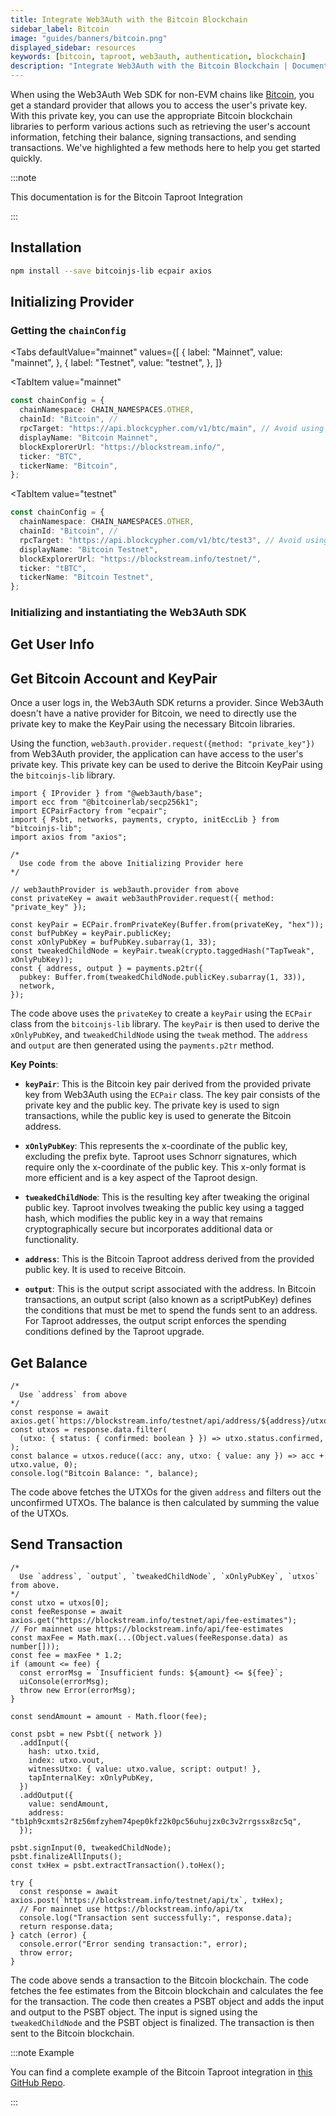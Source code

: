 ```yaml
---
title: Integrate Web3Auth with the Bitcoin Blockchain
sidebar_label: Bitcoin
image: "guides/banners/bitcoin.png"
displayed_sidebar: resources
keywords: [bitcoin, taproot, web3auth, authentication, blockchain]
description: "Integrate Web3Auth with the Bitcoin Blockchain | Documentation - Web3Auth"
---
```



When using the Web3Auth Web SDK for non-EVM chains like [Bitcoin](https://developer.bitcoin.org/),
you get a standard provider that allows you to access the user's private key. With this private key,
you can use the appropriate Bitcoin blockchain libraries to perform various actions such as
retrieving the user's account information, fetching their balance, signing transactions, and sending
transactions. We've highlighted a few methods here to help you get started quickly.

:::note

This documentation is for the Bitcoin Taproot Integration

:::

## Installation

```bash npm2yarn
npm install --save bitcoinjs-lib ecpair axios
```

## Initializing Provider

### Getting the `chainConfig`

<Tabs
 defaultValue="mainnet"
  values={[
    { label: "Mainnet", value: "mainnet", },
    { label: "Testnet", value: "testnet", },
  ]}
>
<TabItem
  value="mainnet"
>

```typescript
const chainConfig = {
  chainNamespace: CHAIN_NAMESPACES.OTHER,
  chainId: "Bitcoin", //
  rpcTarget: "https://api.blockcypher.com/v1/btc/main", // Avoid using public rpcTarget in production.
  displayName: "Bitcoin Mainnet",
  blockExplorerUrl: "https://blockstream.info/",
  ticker: "BTC",
  tickerName: "Bitcoin",
};
```

</TabItem>

<TabItem
  value="testnet"
>

```typescript
const chainConfig = {
  chainNamespace: CHAIN_NAMESPACES.OTHER,
  chainId: "Bitcoin", //
  rpcTarget: "https://api.blockcypher.com/v1/btc/test3", // Avoid using public rpcTarget in production.
  displayName: "Bitcoin Testnet",
  blockExplorerUrl: "https://blockstream.info/testnet/",
  ticker: "tBTC",
  tickerName: "Bitcoin Testnet",
};
```

</TabItem>
</Tabs>

### Initializing and instantiating the Web3Auth SDK

<InitializeWeb3Auth />

## Get User Info

<GetUserInfoSnippet />

## Get Bitcoin Account and KeyPair

Once a user logs in, the Web3Auth SDK returns a provider. Since Web3Auth doesn't have a native
provider for Bitcoin, we need to directly use the private key to make the KeyPair using the
necessary Bitcoin libraries.

Using the function, `web3auth.provider.request({method: "private_key"})` from Web3Auth provider, the
application can have access to the user's private key. This private key can be used to derive the
Bitcoin KeyPair using the `bitcoinjs-lib` library.

```tsx
import { IProvider } from "@web3auth/base";
import ecc from "@bitcoinerlab/secp256k1";
import ECPairFactory from "ecpair";
import { Psbt, networks, payments, crypto, initEccLib } from "bitcoinjs-lib";
import axios from "axios";

/*
  Use code from the above Initializing Provider here
*/

// web3authProvider is web3auth.provider from above
const privateKey = await web3authProvider.request({ method: "private_key" });

const keyPair = ECPair.fromPrivateKey(Buffer.from(privateKey, "hex"));
const bufPubKey = keyPair.publicKey;
const xOnlyPubKey = bufPubKey.subarray(1, 33);
const tweakedChildNode = keyPair.tweak(crypto.taggedHash("TapTweak", xOnlyPubKey));
const { address, output } = payments.p2tr({
  pubkey: Buffer.from(tweakedChildNode.publicKey.subarray(1, 33)),
  network,
});
```

The code above uses the `privateKey` to create a `keyPair` using the `ECPair` class from the
`bitcoinjs-lib` library. The `keyPair` is then used to derive the `xOnlyPubKey`, and
`tweakedChildNode` using the `tweak` method. The `address` and `output` are then generated using the
`payments.p2tr` method.

**Key Points**:

- **`keyPair`**: This is the Bitcoin key pair derived from the provided private key from Web3Auth
  using the `ECPair` class. The key pair consists of the private key and the public key. The private
  key is used to sign transactions, while the public key is used to generate the Bitcoin address.

- **`xOnlyPubKey`**: This represents the x-coordinate of the public key, excluding the prefix byte.
  Taproot uses Schnorr signatures, which require only the x-coordinate of the public key. This
  x-only format is more efficient and is a key aspect of the Taproot design.

- **`tweakedChildNode`**: This is the resulting key after tweaking the original public key. Taproot
  involves tweaking the public key using a tagged hash, which modifies the public key in a way that
  remains cryptographically secure but incorporates additional data or functionality.

- **`address`**: This is the Bitcoin Taproot address derived from the provided public key. It is
  used to receive Bitcoin.

- **`output`**: This is the output script associated with the address. In Bitcoin transactions, an
  output script (also known as a scriptPubKey) defines the conditions that must be met to spend the
  funds sent to an address. For Taproot addresses, the output script enforces the spending
  conditions defined by the Taproot upgrade.

## Get Balance

```tsx
/*
  Use `address` from above
*/
const response = await axios.get(`https://blockstream.info/testnet/api/address/${address}/utxo`);
const utxos = response.data.filter(
  (utxo: { status: { confirmed: boolean } }) => utxo.status.confirmed,
);
const balance = utxos.reduce((acc: any, utxo: { value: any }) => acc + utxo.value, 0);
console.log("Bitcoin Balance: ", balance);
```

The code above fetches the UTXOs for the given `address` and filters out the unconfirmed UTXOs. The
balance is then calculated by summing the value of the UTXOs.

## Send Transaction

```tsx
/*
  Use `address`, `output`, `tweakedChildNode`, `xOnlyPubKey`, `utxos` from above.
*/
const utxo = utxos[0];
const feeResponse = await axios.get("https://blockstream.info/testnet/api/fee-estimates");
// For mainnet use https://blockstream.info/api/fee-estimates
const maxFee = Math.max(...(Object.values(feeResponse.data) as number[]));
const fee = maxFee * 1.2;
if (amount <= fee) {
  const errorMsg = `Insufficient funds: ${amount} <= ${fee}`;
  uiConsole(errorMsg);
  throw new Error(errorMsg);
}

const sendAmount = amount - Math.floor(fee);

const psbt = new Psbt({ network })
  .addInput({
    hash: utxo.txid,
    index: utxo.vout,
    witnessUtxo: { value: utxo.value, script: output! },
    tapInternalKey: xOnlyPubKey,
  })
  .addOutput({
    value: sendAmount,
    address: "tb1ph9cxmts2r8z56mfzyhem74pep0kfz2k0pc56uhujzx0c3v2rrgssx8zc5q",
  });

psbt.signInput(0, tweakedChildNode);
psbt.finalizeAllInputs();
const txHex = psbt.extractTransaction().toHex();

try {
  const response = await axios.post(`https://blockstream.info/testnet/api/tx`, txHex);
  // For mainnet use https://blockstream.info/api/tx
  console.log("Transaction sent successfully:", response.data);
  return response.data;
} catch (error) {
  console.error("Error sending transaction:", error);
  throw error;
}
```

The code above sends a transaction to the Bitcoin blockchain. The code fetches the fee estimates
from the Bitcoin blockchain and calculates the fee for the transaction. The code then creates a PSBT
object and adds the input and output to the PSBT object. The input is signed using the
`tweakedChildNode` and the PSBT object is finalized. The transaction is then sent to the Bitcoin
blockchain.

:::note Example

You can find a complete example of the Bitcoin Taproot integration in
[this GitHub Repo](https://github.com/Web3Auth/web3auth-core-kit-examples/blob/main/single-factor-auth-web/sfa-web-bitcoin-example).

:::
